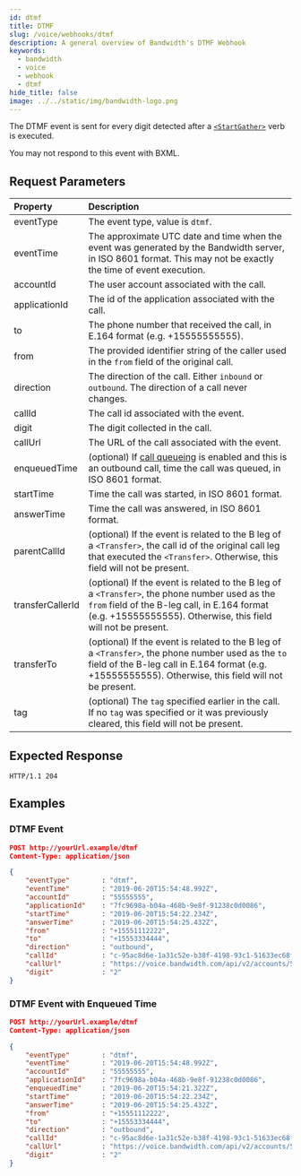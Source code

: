 ```yaml
---
id: dtmf
title: DTMF
slug: /voice/webhooks/dtmf
description: A general overview of Bandwidth's DTMF Webhook
keywords:
  - bandwidth
  - voice
  - webhook
  - dtmf
hide_title: false
image: ../../static/img/bandwidth-logo.png
---
```



The DTMF event is sent for every digit detected after a [`<StartGather>`](/docs/voice/bxml/startGather) verb is executed.

You may not respond to this event with BXML.

## Request Parameters

| Property         | Description |
|:-----------------|:------------|
| eventType        | The event type, value is `dtmf`. |
| eventTime        | The approximate UTC date and time when the event was generated by the Bandwidth server, in ISO 8601 format. This may not be exactly the time of event execution. |
| accountId        | The user account associated with the call. |
| applicationId    | The id of the application associated with the call. |
| to               | The phone number that received the call, in E.164 format (e.g. +15555555555). |
| from             | The provided identifier string of the caller used in the `from` field of the original call. |
| direction        | The direction of the call. Either `inbound` or `outbound`. The direction of a call never changes. |
| callId           | The call id associated with the event. |
| digit            | The digit collected in the call. |
| callUrl          | The URL of the call associated with the event. |
| enqueuedTime     | (optional) If [call queueing](/apis/voice#operation/createCall) is enabled and this is an outbound call, time the call was queued, in ISO 8601 format. |
| startTime        | Time the call was started, in ISO 8601 format. |
| answerTime       | Time the call was answered, in ISO 8601 format. |
| parentCallId     | (optional) If the event is related to the B leg of a `<Transfer>`, the call id of the original call leg that executed the `<Transfer>`. Otherwise, this field will not be present. |
| transferCallerId | (optional) If the event is related to the B leg of a `<Transfer>`, the phone number used as the `from` field of the B-leg call, in E.164 format (e.g. +15555555555). Otherwise, this field will not be present. |
| transferTo       | (optional) If the event is related to the B leg of a `<Transfer>`, the phone number used as the `to` field of the B-leg call in E.164 format (e.g. +15555555555). Otherwise, this field will not be present. |
| tag              | (optional) The `tag` specified earlier in the call. If no `tag` was specified or it was previously cleared, this field will not be present. |

## Expected Response

```http
HTTP/1.1 204
```

## Examples

### DTMF Event

```json
POST http://yourUrl.example/dtmf
Content-Type: application/json

{
	"eventType"        : "dtmf",
	"eventTime"        : "2019-06-20T15:54:48.992Z",
	"accountId"        : "55555555",
	"applicationId"    : "7fc9698a-b04a-468b-9e8f-91238c0d0086",
	"startTime"        : "2019-06-20T15:54:22.234Z",
	"answerTime"       : "2019-06-20T15:54:25.432Z",
	"from"             : "+15551112222",
	"to"               : "+15553334444",
	"direction"        : "outbound",
	"callId"           : "c-95ac8d6e-1a31c52e-b38f-4198-93c1-51633ec68f8d",
	"callUrl"          : "https://voice.bandwidth.com/api/v2/accounts/55555555/calls/c-95ac8d6e-1a31c52e-b38f-4198-93c1-51633ec68f8d",
	"digit"            : "2"
}
```

### DTMF Event with Enqueued Time

```json
POST http://yourUrl.example/dtmf
Content-Type: application/json

{
	"eventType"        : "dtmf",
	"eventTime"        : "2019-06-20T15:54:48.992Z",
	"accountId"        : "55555555",
	"applicationId"    : "7fc9698a-b04a-468b-9e8f-91238c0d0086",
	"enqueuedTime"     : "2019-06-20T15:54:21.322Z",
	"startTime"        : "2019-06-20T15:54:22.234Z",
	"answerTime"       : "2019-06-20T15:54:25.432Z",
	"from"             : "+15551112222",
	"to"               : "+15553334444",
	"direction"        : "outbound",
	"callId"           : "c-95ac8d6e-1a31c52e-b38f-4198-93c1-51633ec68f8d",
	"callUrl"          : "https://voice.bandwidth.com/api/v2/accounts/55555555/calls/c-95ac8d6e-1a31c52e-b38f-4198-93c1-51633ec68f8d",
	"digit"            : "2"
}
```